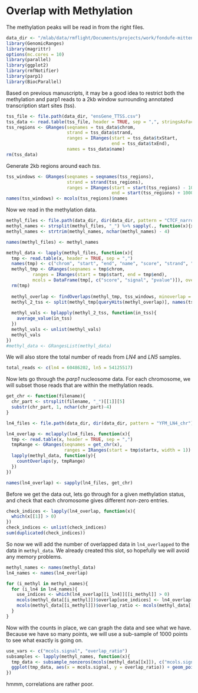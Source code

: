 # Overlap with Methylation

The methylation peaks will be read in from the right files. 

```r
data_dir <- "/mlab/data/rmflight/Documents/projects/work/fondufe-mittendorf_lab/parp1_data"
library(GenomicRanges)
library(magrittr)
options(mc.cores = 10)
library(parallel)
library(ggplot2)
library(rmfNotifier)
library(parp1)
library(BiocParallel)
```

Based on previous manuscripts, it may be a good idea to restrict both the methylation and parp1 reads to a 2kb window surrounding annotated transcription start sites (tss). 

```r
tss_file <- file.path(data_dir, "ensGene_TTSS.csv")
tss_data <- read.table(tss_file, header = TRUE, sep = ",", stringsAsFactors = FALSE)
tss_regions <- GRanges(seqnames = tss_data$chrom,
                       strand = tss_data$strand,
                       ranges = IRanges(start = tss_data$txStart,
                                        end = tss_data$txEnd),
                       names = tss_data$name)
rm(tss_data)
```

Generate 2kb regions around each *tss*.

```r
tss_windows <- GRanges(seqnames = seqnames(tss_regions),
                       strand = strand(tss_regions),
                       ranges = IRanges(start = start(tss_regions) - 1000,
                                        end = start(tss_regions) + 1000))
names(tss_windows) <- mcols(tss_regions)$names
```

Now we read in the methylation data.

```r
methyl_files <- file.path(data_dir, dir(data_dir, pattern = "CTCF_narrow_peak_H"))
methyl_names <- strsplit(methyl_files, "_") %>% sapply(., function(x){x[6]})
methyl_names <- strtrim(methyl_names, nchar(methyl_names) - 4)

names(methyl_files) <- methyl_names

methyl_data <- lapply(methyl_files, function(x){
  tmp <- read.table(x, header = TRUE, sep = ",")
  names(tmp) <- c("chrom", "start", "end", "name", "score", "strand", "signal", "pvalue", "qvalue", "other", "id")
  methyl_tmp <- GRanges(seqnames = tmp$chrom,
          ranges = IRanges(start = tmp$start, end = tmp$end),
          mcols = DataFrame(tmp[, c("score", "signal", "pvalue")]), overlap = 0, overlap_ratio = 0)
  rm(tmp)
  
  methyl_overlap <- findOverlaps(methyl_tmp, tss_windows, minoverlap = 80, ignore.strand = TRUE)
  methyl_2_tss <- split(methyl_tmp[queryHits(methyl_overlap)], names(tss_windows)[subjectHits(methyl_overlap)])
  
  methyl_vals <- bplapply(methyl_2_tss, function(in_tss){
    average_value(in_tss)
  })
  methyl_vals <- unlist(methyl_vals)
  methyl_vals
})
#methyl_data <- GRangesList(methyl_data)
```

We will also store the total number of reads from *LN4* and *LN5* samples.

```r
total_reads <- c(ln4 = 60486202, ln5 = 54125517)
```


Now lets go through the *parp1* nucleosome data. For each chromosome, we will subset those reads that are within the methylation reads.

```r
get_chr <- function(filename){
  chr_part <- strsplit(filename, "_")[[1]][5]
  substr(chr_part, 1, nchar(chr_part)-4)
}

ln4_files <- file.path(data_dir, dir(data_dir, pattern = "YFM_LN4_chr"))

ln4_overlap <- mclapply(ln4_files, function(x){
  tmp <- read.table(x, header = TRUE, sep = ",")
  tmpRange <- GRanges(seqnames = get_chr(x),
                      ranges = IRanges(start = tmp$startx, width = 1))
  lapply(methyl_data, function(y){
    countOverlaps(y, tmpRange)
  })
})

names(ln4_overlap) <- sapply(ln4_files, get_chr)
```

Before we get the data out, lets go through for a given methylation status, and check that each chromosome gives different non-zero entries.

```r
check_indices <- lapply(ln4_overlap, function(x){
  which(x[[1]] > 0)
})
check_indices <- unlist(check_indices)
sum(duplicated(check_indices))
```

So now we will add the number of overlapped data in `ln4_overlapped` to the data in `methyl_data`. We already created this slot, so hopefully we will avoid any memory problems.

```r
methyl_names <- names(methyl_data)
ln4_names <- names(ln4_overlap)

for (i_methyl in methyl_names){
  for (i_ln4 in ln4_names){
    use_indices <- which(ln4_overlap[[i_ln4]][[i_methyl]] > 0)
    mcols(methyl_data[[i_methyl]])$overlap[use_indices] <- ln4_overlap[[i_ln4]][[i_methyl]][use_indices]
    mcols(methyl_data[[i_methyl]])$overlap_ratio <- mcols(methyl_data[[i_methyl]])$overlap / total_reads["ln4"]
  }
}
```


Now with the counts in place, we can graph the data and see what we have. Because we have so many points, we will use a sub-sample of 1000 points to see what exactly is going on.

```r
use_vars <- c("mcols.signal", "overlap_ratio")
subsamples <- lapply(methyl_names, function(x){
  tmp_data <- subsample_nonzeros(mcols(methyl_data[[x]]), c("mcols.signal", "overlap_ratio"), non_zero = "both", n_points = 1000)
  ggplot(tmp_data, aes(x = mcols.signal, y = overlap_ratio)) + geom_point() + ggtitle(x) + scale_x_log10() + scale_y_log10()
})
```

hmmm, correlations are rather poor. 